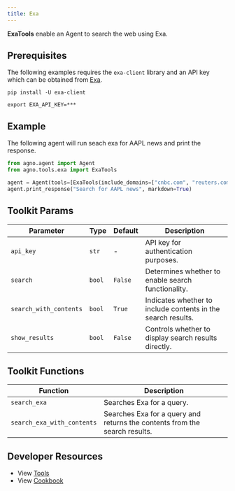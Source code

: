 ```yaml
---
title: Exa
---
```


**ExaTools** enable an Agent to search the web using Exa.

## Prerequisites

The following examples requires the `exa-client` library and an API key which can be obtained from [Exa](https://exa.ai).

```shell
pip install -U exa-client
```

```shell
export EXA_API_KEY=***
```

## Example

The following agent will run seach exa for AAPL news and print the response.

```python cookbook/agent_concepts/tools/exa_tools.py
from agno.agent import Agent
from agno.tools.exa import ExaTools

agent = Agent(tools=[ExaTools(include_domains=["cnbc.com", "reuters.com", "bloomberg.com"])], show_tool_calls=True)
agent.print_response("Search for AAPL news", markdown=True)
```

## Toolkit Params

| Parameter              | Type   | Default | Description                                                  |
| ---------------------- | ------ | ------- | ------------------------------------------------------------ |
| `api_key`              | `str`  | -       | API key for authentication purposes.                         |
| `search`               | `bool` | `False` | Determines whether to enable search functionality.           |
| `search_with_contents` | `bool` | `True`  | Indicates whether to include contents in the search results. |
| `show_results`         | `bool` | `False` | Controls whether to display search results directly.         |

## Toolkit Functions

| Function                   | Description                                                                |
| -------------------------- | -------------------------------------------------------------------------- |
| `search_exa`               | Searches Exa for a query.                                                  |
| `search_exa_with_contents` | Searches Exa for a query and returns the contents from the search results. |

## Developer Resources

- View [Tools](https://github.com/phidatahq/agno/blob/main/libs/agno/agno/tools/exa_tools.py)
- View [Cookbook](https://github.com/phidatahq/agno/blob/main/cookbook/agent_concepts/tools/exa_tools.py)
